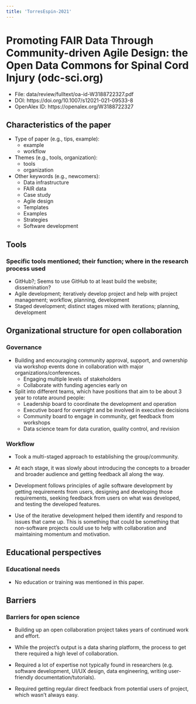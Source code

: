 ```yaml
---
title: 'TorresEspin-2021'
---
```


# Promoting FAIR Data Through Community-driven Agile Design: the Open Data Commons for Spinal Cord Injury (odc-sci.org)

-   File: data/review/fulltext/oa-id-W3188722327.pdf
-   DOI: https://doi.org/10.1007/s12021-021-09533-8
-   OpenAlex ID: https://openalex.org/W3188722327

## Characteristics of the paper

-   Type of paper (e.g., tips, example):
    -   example
    -   workflow
-   Themes (e.g., tools, organization):
    -   tools
    -   organization
-   Other keywords (e.g., newcomers):
    -   Data infrastructure
    -   FAIR data
    -   Case study
    -   Agile design
    -   Templates
    -   Examples
    -   Strategies
    -   Software development

## Tools

### Specific tools mentioned; their function; where in the research process used

-   GitHub?; Seems to use GitHub to at least build the website;
    dissemination?
-   Agile development; iteratively develop project and help with project
    management; workflow, planning, development
-   Staged development; distinct stages mixed with iterations; planning,
    development

## Organizational structure for open collaboration

### Governance

-   Building and encouraging community approval, support, and ownership
    via workshop events done in collaboration with major
    organizations/conferences.
    -   Engaging multiple levels of stakeholders
    -   Collaborate with funding agencies early on
-   Split into different teams, which have positions that aim to be
    about 3 year to rotate around people:
    -   Leadership board to coordinate the development and operation
    -   Executive board for oversight and be involved in executive
        decisions
    -   Community board to engage in community, get feedback from
        workshops
    -   Data science team for data curation, quality control, and
        revision

### Workflow

-   Took a multi-staged approach to establishing the group/community.

-   At each stage, it was slowly about introducing the concepts to a
    broader and broader audience and getting feedback all along the way.

-   Development follows principles of agile software development by
    getting requirements from users, designing and developing those
    requirements, seeking feedback from users on what was developed, and
    testing the developed features.

-   Use of the iterative development helped them identify and respond to
    issues that came up. This is something that could be something that
    non-software projects could use to help with collaboration and
    maintaining momentum and motivation.

## Educational perspectives

### Educational needs

-   No education or training was mentioned in this paper.

## Barriers

### Barriers for open science

-   Building up an open collaboration project takes years of continued
    work and effort.

-   While the project's output is a data sharing platform, the process
    to get there required a high level of collaboration.

-   Required a lot of expertise not typically found in researchers (e.g.
    software development, UI/UX design, data engineering, writing
    user-friendly documentation/tutorials).

-   Required getting regular direct feedback from potential users of
    project, which wasn't always easy.
